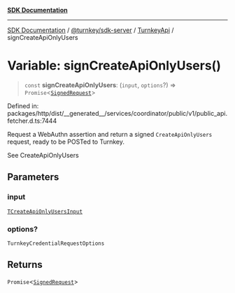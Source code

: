 [**SDK Documentation**](../../../../../README.mdx)

***

[SDK Documentation](../../../../../packages.mdx) / [@turnkey/sdk-server](../../../README.mdx) / [TurnkeyApi](../README.mdx) / signCreateApiOnlyUsers

# Variable: signCreateApiOnlyUsers()

> `const` **signCreateApiOnlyUsers**: (`input`, `options`?) => `Promise`\<[`SignedRequest`](../../../../http/type-aliases/SignedRequest.mdx)\>

Defined in: packages/http/dist/\_\_generated\_\_/services/coordinator/public/v1/public\_api.fetcher.d.ts:7444

Request a WebAuthn assertion and return a signed `CreateApiOnlyUsers` request, ready to be POSTed to Turnkey.

See CreateApiOnlyUsers

## Parameters

### input

[`TCreateApiOnlyUsersInput`](../type-aliases/TCreateApiOnlyUsersInput.mdx)

### options?

`TurnkeyCredentialRequestOptions`

## Returns

`Promise`\<[`SignedRequest`](../../../../http/type-aliases/SignedRequest.mdx)\>
